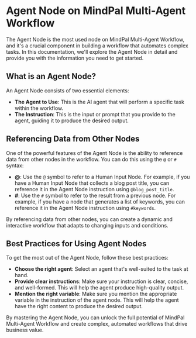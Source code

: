 # Agent Node on MindPal Multi-Agent Workflow


The Agent Node is the most used node on MindPal Multi-Agent Workflow, and it's a crucial component in building a workflow that automates complex tasks. In this documentation, we'll explore the Agent Node in detail and provide you with the information you need to get started.

## What is an Agent Node?



An Agent Node consists of two essential elements:

- **The Agent to Use**: This is the AI agent that will perform a specific task within the workflow.
- **The Instruction**: This is the input or prompt that you provide to the agent, guiding it to produce the desired output.

## Referencing Data from Other Nodes



One of the powerful features of the Agent Node is the ability to reference data from other nodes in the workflow. You can do this using the `@` or `#` syntax:

- **@**: Use the `@` symbol to refer to a Human Input Node. For example, if you have a Human Input Node that collects a blog post title, you can reference it in the Agent Node instruction using `@blog_post_title`.
- **#**: Use the `#` symbol to refer to the result from a previous node. For example, if you have a node that generates a list of keywords, you can reference it in the Agent Node instruction using `#keywords`.

By referencing data from other nodes, you can create a dynamic and interactive workflow that adapts to changing inputs and conditions.

## Best Practices for Using Agent Nodes



To get the most out of the Agent Node, follow these best practices:

- **Choose the right agent**: Select an agent that's well-suited to the task at hand.
- **Provide clear instructions**: Make sure your instruction is clear, concise, and well-formed. This will help the agent produce high-quality output.
- **Mention the right variable**: Make sure you mention the appropriate variable in the instruction of the agent node. This will help the agent have the right content to produce the desired output.

By mastering the Agent Node, you can unlock the full potential of MindPal Multi-Agent Workflow and create complex, automated workflows that drive business value.